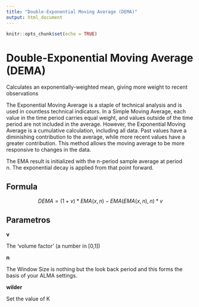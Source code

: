 ```yaml
---
title: "Double-Exponential Moving Average (DEMA)"
output: html_document
---
```


```r
knitr::opts_chunk$set(echo = TRUE)
```

# Double-Exponential Moving Average (DEMA)

Calculates an exponentially-weighted mean, giving more weight to recent observations

The Exponential Moving Average is a staple of technical analysis and is used in countless technical indicators. In a Simple Moving Average, each value in the time period carries equal weight, and values outside of the time period are not included in the average. However, the Exponential Moving Average is a cumulative calculation, including all data. Past values have a diminishing contribution to the average, while more recent values have a greater contribution. This method allows the moving average to be more responsive to changes in the data.


The EMA result is initialized with the n-period sample average at period n. The exponential decay is applied from that point forward.

## Formula


$$DEMA = (1 + v) * EMA(x,n) - EMA(EMA(x,n),n) * v$$



## Parametros

__v__

The 'volume factor' (a number in [0,1])

__n__

The Window Size is nothing but the look back period and this forms the basis of your ALMA settings.


__wilder__

Set the value of K

